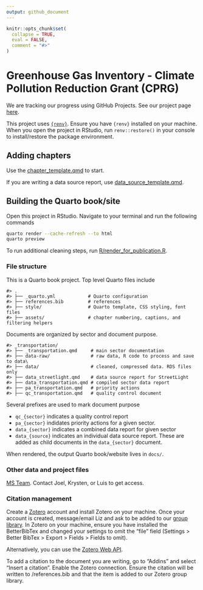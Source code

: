 ```yaml
---
output: github_document
---
```


<!-- README.md is generated from README.Rmd. Please edit that file -->

```r
knitr::opts_chunk$set(
  collapse = TRUE,
  eval = FALSE,
  comment = "#>"
)
```

# Greenhouse Gas Inventory - Climate Pollution Reduction Grant (CPRG)

<!-- badges: start -->
<!-- badges: end -->

We are tracking our progress using GitHub Projects. See our project page [here](https://github.com/orgs/Metropolitan-Council/projects/8/views/1).  

This project uses [`{renv}`](https://rstudio.github.io/renv/index.html). Ensure you have `{renv}` installed on your machine. When you open the project in RStudio, run `renv::restore()` in your console to install/restore the package environment.

## Adding chapters

Use the [chapter_template.qmd](chapter_template.qmd) to start.

If you are writing a data source report, use [data_source_template.qmd](data_source_template.qmd).

## Building the Quarto book/site

Open this project in RStudio. Navigate to your terminal and run the following commands

```sh
quarto render --cache-refresh --to html
quarto preview
```

To run additional cleaning steps, run [R/render_for_publication.R](R/render_for_publication.R).

### File structure

This is a Quarto book project. Top level Quarto files include

```
#> .
#> ├── _quarto.yml            # Quarto configuration
#> ├── references.bib         # references
#> ├── style/                 # Quarto template, CSS styling, font files
#> ├── assets/                # chapter numbering, captions, and filtering helpers
```

Documents are organized by sector and document purpose. 

```
#> _transportation/
#> ├── _transportation.qmd     # main sector documentation
#> ├── data-raw/               # raw data, R code to process and save to data\
#> ├── data/                   # cleaned, compressed data. RDS files only
#> ├── data_streetlight.qmd    # data source report for StreetLight
#> ├── data_transportation.qmd # compiled sector data report
#> ├── pa_transportation.qmd   # priority actions
#> ├── qc_transportation.qmd   # quality control document
```

Several prefixes are used to mark document purpose

- `qc_{sector}` indicates a quality control report
- `pa_{sector}` indidates priority actions for a given sector.
- `data_{sector}` indicates a combined data report for given sector
- `data_{source}` indicates an individual data source report. These are added as child documents in the `data_{sector}` document.


When rendered, the output Quarto book/website lives in `docs/`. 

### Other data and project files

[MS Team](https://teams.microsoft.com/l/channel/19%3a0ea5e55bb4c8449a98334fc1402d4fae%40thread.skype/GHG%2520Inventory?groupId=44f6d2b9-a73a-4969-9267-de486d00b3b8&tenantId=ddbff68b-482a-4573-81e0-fef8156a4fd0). Contact Joel, Krysten, or Luis to get access. 

### Citation management

Create a [Zotero](https://www.zotero.org/) account and install Zotero on your machine. Once your account is created, message/email Liz and ask to be added to our [group library](https://www.zotero.org/groups/5318360/metcouncil-cprg-ghg/library). In Zotero on your machine, ensure you have installed the BetterBibTex and changed your settings to omit the "file" field (Settings > Better BibTex > Export > Fields > Fields to omit).

Alternatively, you can use the [Zotero Web API](https://quarto.org/docs/visual-editor/technical.html#zotero-web-api). 

To add a citation to the document you are writing, go to "Addins" and select "Insert a citation". Enable the Zotero connection. Ensure the citation will be written to /references.bib and that the item is added to our Zotero group library. 
